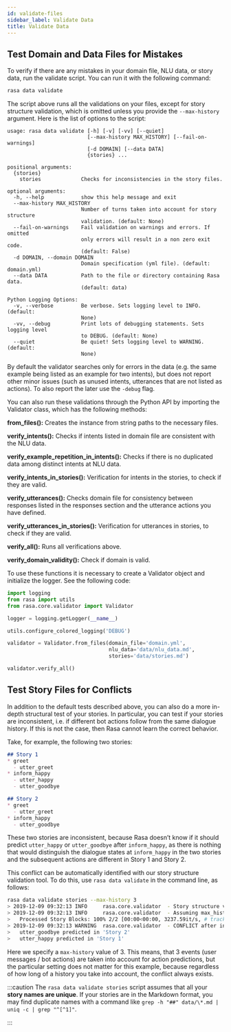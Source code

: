 ```yaml
---
id: validate-files
sidebar_label: Validate Data
title: Validate Data
---
```


## Test Domain and Data Files for Mistakes

To verify if there are any mistakes in your domain file, NLU data, or story data, run the validate script.
You can run it with the following command:

```bash
rasa data validate
```

The script above runs all the validations on your files, except for story structure validation,
which is omitted unless you provide the `--max-history` argument. Here is the list of options to
the script:

```text
usage: rasa data validate [-h] [-v] [-vv] [--quiet]
                          [--max-history MAX_HISTORY] [--fail-on-warnings]
                          [-d DOMAIN] [--data DATA]
                          {stories} ...

positional arguments:
  {stories}
    stories             Checks for inconsistencies in the story files.

optional arguments:
  -h, --help            show this help message and exit
  --max-history MAX_HISTORY
                        Number of turns taken into account for story structure
                        validation. (default: None)
  --fail-on-warnings    Fail validation on warnings and errors. If omitted
                        only errors will result in a non zero exit code.
                        (default: False)
  -d DOMAIN, --domain DOMAIN
                        Domain specification (yml file). (default: domain.yml)
  --data DATA           Path to the file or directory containing Rasa data.
                        (default: data)

Python Logging Options:
  -v, --verbose         Be verbose. Sets logging level to INFO. (default:
                        None)
  -vv, --debug          Print lots of debugging statements. Sets logging level
                        to DEBUG. (default: None)
  --quiet               Be quiet! Sets logging level to WARNING. (default:
                        None)
```

By default the validator searches only for errors in the data (e.g. the same
example being listed as an example for two intents), but does not report other
minor issues (such as unused intents, utterances that are not listed as
actions). To also report the later use the `-debug` flag.

You can also run these validations through the Python API by importing the Validator class,
which has the following methods:

**from_files():** Creates the instance from string paths to the necessary files.

**verify_intents():** Checks if intents listed in domain file are consistent with the NLU data.

**verify_example_repetition_in_intents():** Checks if there is no duplicated data among distinct intents at NLU data.

**verify_intents_in_stories():** Verification for intents in the stories, to check if they are valid.

**verify_utterances():** Checks domain file for consistency between responses listed in the responses section
and the utterance actions you have defined.

**verify_utterances_in_stories():** Verification for utterances in stories, to check if they are valid.

**verify_all():** Runs all verifications above.

**verify_domain_validity():** Check if domain is valid.

To use these functions it is necessary to create a Validator object and initialize the logger. See the following code:

```python
import logging
from rasa import utils
from rasa.core.validator import Validator

logger = logging.getLogger(__name__)

utils.configure_colored_logging('DEBUG')

validator = Validator.from_files(domain_file='domain.yml',
                                 nlu_data='data/nlu_data.md',
                                 stories='data/stories.md')

validator.verify_all()
```

<a aria-hidden="true" tabindex="-1" class="anchor enhancedAnchor" id="test-story-files-for-conflicts"></a>

## Test Story Files for Conflicts

In addition to the default tests described above, you can also do a more in-depth structural test of your stories.
In particular, you can test if your stories are inconsistent, i.e. if different bot actions follow from the same dialogue history.
If this is not the case, then Rasa cannot learn the correct behavior.

Take, for example, the following two stories:

```md
## Story 1
* greet
  - utter_greet
* inform_happy
  - utter_happy
  - utter_goodbye

## Story 2
* greet
  - utter_greet
* inform_happy
  - utter_goodbye
```

These two stories are inconsistent, because Rasa doesn’t know if it should predict `utter_happy` or `utter_goodbye`
after `inform_happy`, as there is nothing that would distinguish the dialogue states at `inform_happy` in the two
stories and the subsequent actions are different in Story 1 and Story 2.

This conflict can be automatically identified with our story structure validation tool.
To do this, use `rasa data validate` in the command line, as follows:

```bash
rasa data validate stories --max-history 3
> 2019-12-09 09:32:13 INFO     rasa.core.validator  - Story structure validation...
> 2019-12-09 09:32:13 INFO     rasa.core.validator  - Assuming max_history = 3
>   Processed Story Blocks: 100% 2/2 [00:00<00:00, 3237.59it/s, # trackers=1]
> 2019-12-09 09:32:13 WARNING  rasa.core.validator  - CONFLICT after intent 'inform_happy':
>   utter_goodbye predicted in 'Story 2'
>   utter_happy predicted in 'Story 1'
```

Here we specify a `max-history` value of 3.
This means, that 3 events (user messages / bot actions) are taken into account for action predictions, but the particular setting does not matter for this example, because regardless of how long of a history you take into account, the conflict always exists.

:::caution
The `rasa data validate stories` script assumes that all your **story names are unique**.
If your stories are in the Markdown format, you may find duplicate names with a command like
`grep -h "##" data/\*.md | uniq -c | grep "^[^1]"`.

:::

